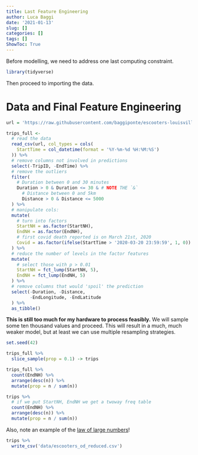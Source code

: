 ```yaml
---
title: Last Feature Engineering
author: Luca Baggi
date: '2021-01-13'
slug: []
categories: []
tags: []
ShowToc: True
---
```


Before modelling, we need to address one last computing constraint.

```r
library(tidyverse)
```

Then proceed to importing the data.

# Data and Final Feature Engineering

```r
url = 'https://raw.githubusercontent.com/baggiponte/escooters-louisville-python/main/data/escooters_od.csv'

trips_full <-
  # read the data
  read_csv(url, col_types = cols(
    StartTime = col_datetime(format = '%Y-%m-%d %H:%M:%S')
  )) %>%
  # remove columns not involved in predictions
  select(-TripID, -EndTime) %>%
  # remove the outliers
  filter(
    # Duration between 0 and 30 minutes
    Duration > 0 & Duration <= 30 & # NOTE THE `&`
      # Distance between 0 and 5km
      Distance > 0 & Distance <= 5000
  ) %>%
  # manipulate cols:
  mutate(
    # turn into factors
    StartNH = as.factor(StartNH),
    EndNH = as.factor(EndNH),
    # first covid death reported is on March 21st, 2020
    Covid = as.factor(ifelse(StartTime > '2020-03-20 23:59:59', 1, 0))
  ) %>%
  # reduce the number of levels in the factor features
  mutate(
    # select those with p > 0.01
    StartNH = fct_lump(StartNH, 5),
    EndNH = fct_lump(EndNH, 5)
  ) %>%
  # remove columns that would 'spoil' the prediction
  select(-Duration, -Distance,
         -EndLongitude, -EndLatitude
  ) %>%
  as_tibble()
```

**This is still too much for my hardware to process feasibly.** We will sample some ten thousand values and proceed. This will result in a much, much weaker model, but at least we can use multiple resampling strategies.

```r
set.seed(42)

trips_full %>%
  slice_sample(prop = 0.1) -> trips 

trips_full %>%
  count(EndNH) %>%
  arrange(desc(n)) %>%
  mutate(prop = n / sum(n))

trips %>%
  # if we put StartNH, EndNH we get a twoway freq table
  count(EndNH) %>%
  arrange(desc(n)) %>%
  mutate(prop = n / sum(n))
```

Also, note an example of the [law of large numbers](https://en.wikipedia.org/wiki/Law_of_large_numbers)!

```r
trips %>%
  write_csv('data/escooters_od_reduced.csv')
```
